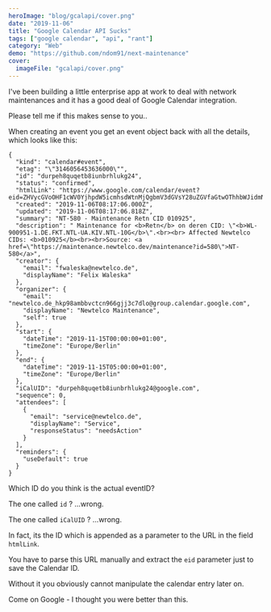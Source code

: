 ```yaml
---
heroImage: "blog/gcalapi/cover.png"
date: "2019-11-06"
title: "Google Calendar API Sucks"
tags: ["google calendar", "api", "rant"]
category: "Web"
demo: "https://github.com/ndom91/next-maintenance"
cover:
  imageFile: "gcalapi/cover.png"
---
```


I've been building a little enterprise app at work to deal with network maintenances and it has a good deal of Google Calendar integration.

Please tell me if this makes sense to you..

When creating an event you get an event object back with all the details, which looks like this:

```
{
  "kind": "calendar#event",
  "etag": "\"3146056453636000\"",
  "id": "durpeh8quqetb8iunbrhlukg24",
  "status": "confirmed",
  "htmlLink": "https://www.google.com/calendar/event?eid=ZHVycGVoOHF1cWV0YjhpdW5icmhsdWtnMjQgbmV3dGVsY28uZGVfaGtwOThhbWJidmN0Y245NjZnamozYzdkbG9AZw",
  "created": "2019-11-06T08:17:06.000Z",
  "updated": "2019-11-06T08:17:06.818Z",
  "summary": "NT-580 - Maintenance Retn CID 010925",
  "description": " Maintenance for <b>Retn</b> on deren CID: \"<b>WL-900951-1.DE.FKT.NTL-UA.KIV.NTL-10G</b>\".<br><br> Affected Newtelco CIDs: <b>010925</b><br><br>Source: <a href=\"https://maintenance.newtelco.dev/maintenance?id=580\">NT-580</a>",
  "creator": {
    "email": "fwaleska@newtelco.de",
    "displayName": "Felix Waleska"
  },
  "organizer": {
    "email": "newtelco.de_hkp98ambbvctcn966gjj3c7dlo@group.calendar.google.com",
    "displayName": "Newtelco Maintenance",
    "self": true
  },
  "start": {
    "dateTime": "2019-11-15T00:00:00+01:00",
    "timeZone": "Europe/Berlin"
  },
  "end": {
    "dateTime": "2019-11-15T05:00:00+01:00",
    "timeZone": "Europe/Berlin"
  },
  "iCalUID": "durpeh8quqetb8iunbrhlukg24@google.com",
  "sequence": 0,
  "attendees": [
    {
      "email": "service@newtelco.de",
      "displayName": "Service",
      "responseStatus": "needsAction"
    }
  ],
  "reminders": {
    "useDefault": true
  }
}
```

Which ID do you think is the actual eventID?

The one called `id` ? ...wrong.

The one called `iCalUID` ? ...wrong.

In fact, its the ID which is appended as a parameter to the URL in the field `htmlLink`.

You have to parse this URL manually and extract the `eid` parameter just to save the Calendar ID.

Without it you obviously cannot manipulate the calendar entry later on.

Come on Google - I thought you were better than this.
